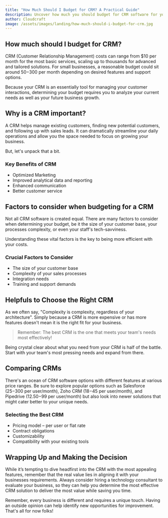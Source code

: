 ```yaml
---
title: "How Much Should I Budget for CRM? A Practical Guide"
description: Uncover how much you should budget for CRM software for your small business and explore the best options that fit your unique needs.
author: Cloudcraft
image: /assets/images/landing/how-much-should-i-budget-for-crm.jpg
---
```


## How much should I budget for CRM?

CRM (Customer Relationship Management) costs can range from $10 per month for the most basic services, scaling up to thousands for advanced and tailored solutions. For small businesses, a reasonable budget could sit around $50-$300 per month depending on desired features and support options.

Because your CRM is an essentially tool for managing your customer interactions, determining your budget requires you to analyze your current needs as well as your future business growth. 

<ServicesBlurb />

## Why is a CRM important?

A CRM helps manage existing customers, finding new potential customers, and following up with sales leads. It can dramatically streamline your daily operations and allow you the space needed to focus on growing your business.

But, let's unpack that a bit. 

### Key Benefits of CRM

 * Optimized Marketing 
 * Improved analytical data and reporting 
 * Enhanced communication 
 * Better customer service 

## Factors to consider when budgeting for a CRM

Not all CRM software is created equal. There are many factors to consider when determining your budget, be it the size of your customer base, your processes complexity, or even your staff's tech-savviness.

Understanding these vital factors is the key to being more efficient with your costs.

### Crucial Factors to Consider

 * The size of your customer base
 * Complexity of your sales processes
 * Integration needs 
 * Training and support demands

<GetStartedBlurb />

## Helpfuls to Choose the Right CRM

As we often say, "Complexity is complexity, regardless of your architecture". Simply because a CRM is more expensive or has more features doesn't mean it is the right fit for your business.

<blockquote>Remember: The best CRM is the one that meets your team's needs most effectively!</blockquote>

Being crystal clear about what you need from your CRM is half of the battle. Start with your team's most pressing needs and expand from there.

## Comparing CRMs

There's an ocean of CRM software options with different features at various price ranges. Be sure to explore popular options such as Salesforce ($25-$300 per user/month), Zoho CRM ($18-$45 per user/month), and Pipedrive ($12.50-$99 per user/month) but also look into newer solutions that might cater better to your unique needs.

### Selecting the Best CRM 

 * Pricing model – per user or flat rate 
 * Contract obligations
 * Customizability  
 * Compatibility with your existing tools

## Wrapping Up and Making the Decision

While it’s tempting to dive headfirst into the CRM with the most appealing features, remember that the real value lies in aligning it with your businesses requirements. Always consider hiring a technology consultant to evaluate your business, so they can help you determine the most effective CRM solution to deliver the most value while saving you time.

Remember, every business is different and requires a unique touch. Having an outside opinion can help identify new opportunities for improvement. That's all for now folks!